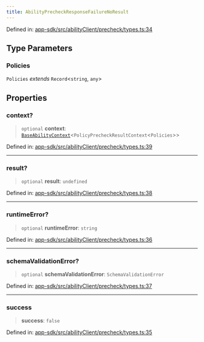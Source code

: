 ```yaml
---
title: AbilityPrecheckResponseFailureNoResult
---
```


Defined in: [app-sdk/src/abilityClient/precheck/types.ts:34](https://github.com/LIT-Protocol/Vincent/blob/5462864f5b471985671134e594d93faefcbfeb7e/packages/libs/app-sdk/src/abilityClient/precheck/types.ts#L34)

## Type Parameters

### Policies

`Policies` *extends* `Record`\<`string`, `any`\>

## Properties

### context?

> `optional` **context**: [`BaseAbilityContext`](./BaseAbilityContext)\<`PolicyPrecheckResultContext`\<`Policies`\>\>

Defined in: [app-sdk/src/abilityClient/precheck/types.ts:39](https://github.com/LIT-Protocol/Vincent/blob/5462864f5b471985671134e594d93faefcbfeb7e/packages/libs/app-sdk/src/abilityClient/precheck/types.ts#L39)

***

### result?

> `optional` **result**: `undefined`

Defined in: [app-sdk/src/abilityClient/precheck/types.ts:38](https://github.com/LIT-Protocol/Vincent/blob/5462864f5b471985671134e594d93faefcbfeb7e/packages/libs/app-sdk/src/abilityClient/precheck/types.ts#L38)

***

### runtimeError?

> `optional` **runtimeError**: `string`

Defined in: [app-sdk/src/abilityClient/precheck/types.ts:36](https://github.com/LIT-Protocol/Vincent/blob/5462864f5b471985671134e594d93faefcbfeb7e/packages/libs/app-sdk/src/abilityClient/precheck/types.ts#L36)

***

### schemaValidationError?

> `optional` **schemaValidationError**: `SchemaValidationError`

Defined in: [app-sdk/src/abilityClient/precheck/types.ts:37](https://github.com/LIT-Protocol/Vincent/blob/5462864f5b471985671134e594d93faefcbfeb7e/packages/libs/app-sdk/src/abilityClient/precheck/types.ts#L37)

***

### success

> **success**: `false`

Defined in: [app-sdk/src/abilityClient/precheck/types.ts:35](https://github.com/LIT-Protocol/Vincent/blob/5462864f5b471985671134e594d93faefcbfeb7e/packages/libs/app-sdk/src/abilityClient/precheck/types.ts#L35)
